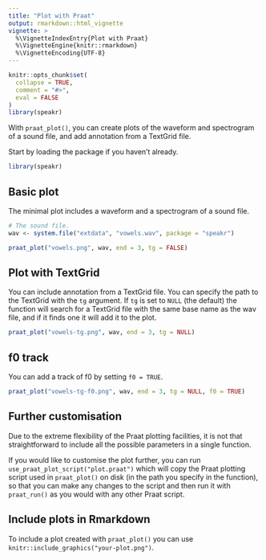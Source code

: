 ```yaml
---
title: "Plot with Praat"
output: rmarkdown::html_vignette
vignette: >
  %\VignetteIndexEntry{Plot with Praat}
  %\VignetteEngine{knitr::rmarkdown}
  %\VignetteEncoding{UTF-8}
---
```


```r
knitr::opts_chunk$set(
  collapse = TRUE,
  comment = "#>",
  eval = FALSE
)
library(speakr)
```

With `praat_plot()`, you can create plots of the waveform and spectrogram of a sound file, and add annotation from a TextGrid file.

Start by loading the package if you haven't already.

```r
library(speakr)
```

## Basic plot

The minimal plot includes a waveform and a spectrogram of a sound file.

```r
# The sound file.
wav <- system.file("extdata", "vowels.wav", package = "speakr")

praat_plot("vowels.png", wav, end = 3, tg = FALSE)
```

## Plot with TextGrid

You can include annotation from a TextGrid file.
You can specify the path to the TextGrid with the `tg` argument.
If `tg` is set to `NULL` (the default) the function will search for a TextGrid file with the same base name as the wav file, and if it finds one it will add it to the plot.

```r
praat_plot("vowels-tg.png", wav, end = 3, tg = NULL)
```

## f0 track 

You can add a track of f0 by setting `f0 = TRUE`.

```r
praat_plot("vowels-tg-f0.png", wav, end = 3, tg = NULL, f0 = TRUE)
```

## Further customisation

Due to the extreme flexibility of the Praat plotting facilities, it is not that straightforward to include all the possible parameters in a single function.

If you would like to customise the plot further, you can run `use_praat_plot_script("plot.praat")` which will copy the Praat plotting script used in `praat_plot()` on disk (in the path you specify in the function), so that you can make any changes to the script and then run it with `praat_run()` as you would with any other Praat script.

## Include plots in Rmarkdown

To include a plot created with `praat_plot()` you can use `knitr::include_graphics("your-plot.png")`.
